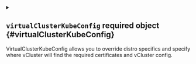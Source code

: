 
<details className="config-field" data-expandable="true">
<summary>

## `virtualClusterKubeConfig` <span className="config-field-required" data-required="false">required</span> <span className="config-field-type">object</span> <span className="config-field-default"></span> <span className="config-field-enum"></span> {#virtualClusterKubeConfig}

VirtualClusterKubeConfig allows you to override distro specifics and specify where vCluster will find the required certificates and vCluster config.

</summary>




<details className="config-field" data-expandable="false" open>
<summary>

### `kubeConfig` <span className="config-field-required" data-required="false">required</span> <span className="config-field-type">string</span> <span className="config-field-default"></span> <span className="config-field-enum"></span> {#virtualClusterKubeConfig-kubeConfig}

KubeConfig is the virtual cluster kubeconfig path.

</summary>



</details>



<details className="config-field" data-expandable="false" open>
<summary>

### `serverCAKey` <span className="config-field-required" data-required="false">required</span> <span className="config-field-type">string</span> <span className="config-field-default"></span> <span className="config-field-enum"></span> {#virtualClusterKubeConfig-serverCAKey}

ServerCAKey is the server ca key path.

</summary>



</details>



<details className="config-field" data-expandable="false" open>
<summary>

### `serverCACert` <span className="config-field-required" data-required="false">required</span> <span className="config-field-type">string</span> <span className="config-field-default"></span> <span className="config-field-enum"></span> {#virtualClusterKubeConfig-serverCACert}

ServerCAKey is the server ca cert path.

</summary>



</details>



<details className="config-field" data-expandable="false" open>
<summary>

### `clientCACert` <span className="config-field-required" data-required="false">required</span> <span className="config-field-type">string</span> <span className="config-field-default"></span> <span className="config-field-enum"></span> {#virtualClusterKubeConfig-clientCACert}

ServerCAKey is the client ca cert path.

</summary>



</details>



<details className="config-field" data-expandable="false" open>
<summary>

### `requestHeaderCACert` <span className="config-field-required" data-required="false">required</span> <span className="config-field-type">string</span> <span className="config-field-default"></span> <span className="config-field-enum"></span> {#virtualClusterKubeConfig-requestHeaderCACert}

RequestHeaderCACert is the request header ca cert path.

</summary>



</details>


</details>
